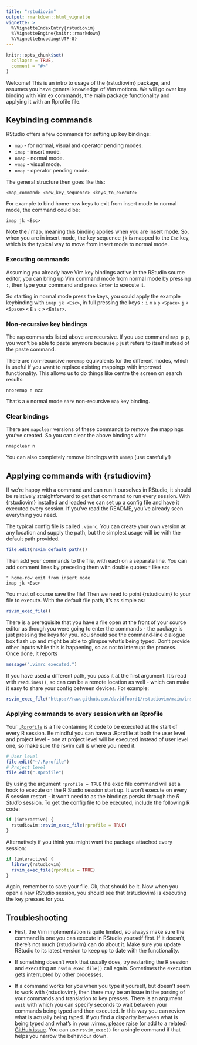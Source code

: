 ```yaml
---
title: "rstudiovim"
output: rmarkdown::html_vignette
vignette: >
  %\VignetteIndexEntry{rstudiovim}
  %\VignetteEngine{knitr::rmarkdown}
  %\VignetteEncoding{UTF-8}
---
```


```r
knitr::opts_chunk$set(
  collapse = TRUE,
  comment = "#>"
)
```

Welcome! This is an intro to usage of the {rstudiovim} package, and assumes you
have general knowledge of Vim motions. We will go over key binding with Vim ex
commands, the main package functionality and applying it with an Rprofile file.

## Keybinding commands

RStudio offers a few commands for setting up key bindings:

- `map`  - for normal, visual and operator pending modes. 
- `imap` - insert mode.
- `nmap` - normal mode.
- `vmap` - visual mode.
- `omap` - operator pending mode.

The general structure then goes like this:

`<map_command> <new_key_sequence> <keys_to_execute>`

For example to bind home-row keys to exit from insert mode to normal mode, the 
command could be:

`imap jk <Esc>` 

Note the _i_ map, meaning this binding applies when you are insert mode. 
So, when you are in insert mode, the key sequence `jk` is mapped to the 
`Esc` key, which is the typical way to move from insert mode to normal mode.

### Executing commands

Assuming you already have Vim key bindings active in the RStudio source editor,
you can bring up Vim command mode from normal mode by pressing `:`, then type
your command and press `Enter` to execute it.

So starting in normal mode press the keys, you could apply the example
keybinding with `imap jk <Esc>`, in full pressing the keys `:` `i` `m` `a` `p`
`<Space>` `j` `k` `<Space>` `<` `E` `s` `c` `>` `<Enter>`.


### Non-recursive key bindings

The `map` commands listed above are recursive. If
you use command `map p p`, you won't be able to paste anymore because `p` just
refers to itself instead of the paste command.

There are non-recursive `noremap` equivalents for the different modes, which is
useful if you want to replace existing mappings with improved functionality.
This allows us to do things like centre the screen on search results:

`nnoremap n nzz`

That's a `n` normal mode `nore` non-recursive `map` key binding.

### Clear bindings

There are `mapclear` versions of these commands to remove the mappings you've 
created. So you can clear the above bindings with:

```vim
nmapclear n
```

You can also completely remove bindings with `unmap` (use carefully!)

## Applying commands with {rstudiovim}

If we're happy with a command and can run it ourselves in RStudio, it should be
relatively straightforward to get that command to run every session. With
{rstudiovim} installed and loaded we can set up a config file and have it
executed every session. If you've read the README, you've already seen
everything you need.

The typical config file is called `.vimrc`. You can create your own version at 
any location and supply the path, but the simplest usage will be with the default
path provided.

```r
file.edit(rsvim_default_path())
```

Then add your commands to the file, with each on a separate line. You can add
comment lines by preceding them with double quotes `"` like so:

```vim
" home-row exit from insert mode
imap jk <Esc>

```

You must of course save the file! Then we need to point {rstudiovim} to your 
file to execute. With the default file path, it's as simple as:

```r
rsvim_exec_file()
```



There is a prerequisite that you have a file open at the front of your source
editor as though you were going to enter the commands - the package is just
pressing the keys for you. You should see the command-line dialogue box flash up
and might be able to glimpse what's being typed. Don't provide other inputs
while this is happening, so as not to interrupt the process. Once done, it 
reports

```r
message(".vimrc executed.")
```


If you have used a different path, you pass it at the first argument. It's read
with `readLines()`, so can can be a remote location as well - which can make it
easy to share your config between devices. For example:

```r
rsvim_exec_file("https://raw.github.com/davidfoord1/rstudiovim/main/inst/example.vimrc")
```

### Applying commands to every session with an Rprofile

Your 
[`.Rprofile`](https://www.rdocumentation.org/packages/base/versions/3.6.2/topics/Startup)
is a file containing R code to be executed at the start of every R session. 
Be mindful you can have a .Rprofile at both the user level and project level - 
one at project level will be executed instead of user level one, so make sure 
the rsvim call is where you need it.

```r
# User level
file.edit("~/.Rprofile")
# Project level
file.edit(".Rprofile")
```

By using the argument `rprofile = TRUE` the exec file command will set a hook to
execute on the R Studio session start up. It won't execute on every _R_ session
restart - it won't need to as the bindings persist through the _R Studio_
session. To get the config file to be executed, include the following R code:

```r
if (interactive) {
  rstudiovim::rsvim_exec_file(rprofile = TRUE)
}
```

Alternatively if you think you might want the package attached every session:

```r
if (interactive) {
  library(rstudiovim)
  rsvim_exec_file(rprofile = TRUE)
}
```

Again, remember to save your file. Ok, that should be it. Now when you open a new
RStudio session, you should see that {rstudiovim} is executing the key presses 
for you.

## Troubleshooting

- First, the Vim implementation is quite limited, so always make sure the command
is one you can execute in RStudio yourself first. If it doesn't, there's not much
{rstudiovim} can do about it. Make sure you update RStudio to its latest version
to keep up to date with the functionality.

- If something doesn't work that usually does, try restarting the R session and
executing an `rsvim_exec_file()` call again. Sometimes the execution gets 
interrupted by other processes.

- If a command works for you when you type it yourself, but doesn't seem to work with
{rstudiovim}, then there may be an issue in the parsing of your commands and 
translation to key presses. There is an argument `wait` with which you can specify
seconds to wait between your commands being typed and then executed. In this way
you can review what is actually being typed. If you find a disparity between what
is being typed and what's in your .virmc, please raise (or add to a related) 
[GitHub issue](https://github.com/davidfoord1/rstudiovim/issues). You can use
`rsvim_exec()` for a single command if that helps you narrow the behaviour down.
